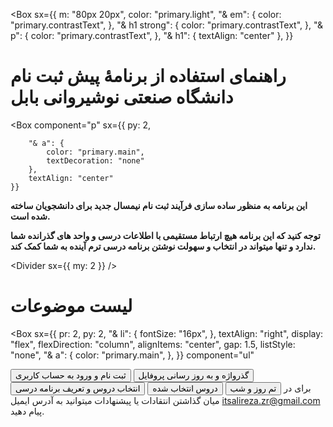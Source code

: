
<Box
  sx={{
    m: "80px 20px",
    color: "primary.light",
    "& em": {
      color: "primary.contrastText",
    },
    "& h1 strong": {
      color: "primary.contrastText",
    },
    "& p": {
      color: "primary.contrastText",
    },
    "& h1": {
      textAlign: "center"
    },
  }}
>
  # راهنمای استفاده از برنامۀ **پیش ثبت نام** دانشگاه **صنعتی نوشیروانی بابل**
  <Box 
    component="p" 
    sx={{
        py: 2, 
        
        "& a": {
            color: "primary.main",
            textDecoration: "none"
        },
        textAlign: "center"
    }}
  >
 **این برنامه به منظور ساده سازی فرآیند ثبت نام نیمسال جدید برای دانشجویان ساخته شده است.**

**توجه کنید که این برنامه هیچ ارتباط مستقیمی با اطلاعات درسی و واحد های گذرانده شما ندارد و تنها میتواند در انتخاب و سهولت نوشتن برنامه درسی ترم آینده به شما کمک کند.**

<Divider sx={{ my: 2 }} />

# لیست موضوعات

<Box
  sx={{
    pr: 2,
    py: 2,
    "& li": {
      fontSize: "16px",
    },
    textAlign: "right",
    display: "flex",
    flexDirection: "column",
    alignItems: "center",
    gap: 1.5,
    listStyle: "none",
    "& a": {
      color: "primary.main",
    },
  }}
  component="ul"
>
  <Link href="/how-to-use/signup-login" style={{ textDecoration: "none" }}>
    <Button component="li">ثبت نام و ورود به حساب کاربری</Button>
  </Link>
  <Link
    href="/how-to-use/password-and-profile"
    style={{ textDecoration: "none" }}
  >
    <Button component="li">گذرواژه و به روز رسانی پروفایل</Button>
  </Link>
  <Link
    href="/how-to-use/courses-and-scheduler"
    style={{ textDecoration: "none" }}
  >
    <Button component="li">انتخاب دروس و تعریف برنامه درسی</Button>
  </Link>
  <Link href="/how-to-use/chosen-courses" style={{ textDecoration: "none" }}>
    <Button component="li">دروس انتخاب شده</Button>
  </Link>
  <Link href="/how-to-use/theme" style={{ textDecoration: "none" }}>
    <Button component="li">تم روز و شب</Button>
  </Link>
</Box>

  </Box>

<Divider />

<Box component="p" my={2}>
برای در میان گذاشتن انتقادات یا پیشنهادات میتوانید به آدرس ایمیل <a href="mailto:itsalireza.zr@gmail.com">itsalireza.zr@gmail.com</a> پیام دهید.
</Box>
</Box>

